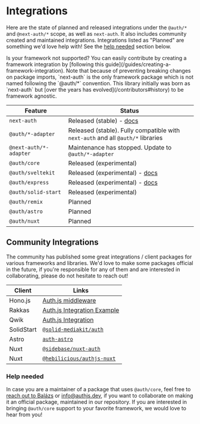 
# Integrations

Here are the state of planned and released integrations under the `@auth/*` and `@next-auth/*` scope, as well as `next-auth`. It also includes community created and maintained integrations. Integrations listed as "Planned" are something we'd love help with! See the [help needed](#help-needed) section below.

<Callout>
  Is your framework not supported? You can easily contribute by creating a
  framework integration by [following this
  guide](/guides/creating-a-framework-integration).
</Callout>

<Callout type="info">
  Note that because of preventing breaking changes on package imports,
  `next-auth` is the only framework package which is not named following the
  `@auth/*` convention. This library initially was born as `next-auth` but [over
  the years has evolved](/contributors#history) to be framework agnostic.
</Callout>

| Feature                | Status                                                                           |
| ---------------------- | -------------------------------------------------------------------------------- |
| `next-auth`            | Released (stable) - [docs](https://nextjs.authjs.dev)                            |
| `@auth/*-adapter`      | Released (stable). Fully compatible with `next-auth` and all `@auth/*` libraries |
| `@next-auth/*-adapter` | Maintenance has stopped. Update to `@auth/*-adapter`                             |
| `@auth/core`           | Released (experimental)                                                          |
| `@auth/sveltekit`      | Released (experimental) - [docs](https://sveltekit.authjs.dev)                   |
| `@auth/express`        | Released (experimental) - [docs](https://express.authjs.dev)                     |
| `@auth/solid-start`    | Released (experimental)                                                          |
| `@auth/remix`          | Planned                                                                          |
| `@auth/astro`          | Planned                                                                          |
| `@auth/nuxt`           | Planned                                                                          |

## Community Integrations

The community has published some great integrations / client packages for various frameworks and
libraries. We'd love to make some packages official in the future, if you're responsible for any of
them and are interested in collaborating, please do not hesitate to reach out!

| Client     | Links                                                                                       |
| ---------- | ------------------------------------------------------------------------------------------- |
| Hono.js    | [Auth.js middleware](https://github.com/honojs/middleware/tree/main/packages/auth-js)       |
| Rakkas     | [Auth.js Integration Example](https://github.com/rakkasjs/rakkasjs/tree/main/examples/auth) |
| Qwik       | [Auth.js Integration](https://qwik.builder.io/docs/integrations/authjs/)                    |
| SolidStart | [`@solid-mediakit/auth`](https://www.npmjs.com/package/@solid-mediakit/auth)                |
| Astro      | [`auth-astro`](https://github.com/nowaythatworked/auth-astro)                               |
| Nuxt       | [`@sidebase/nuxt-auth`](https://sidebase.io/nuxt-auth/)                                     |
| Nuxt       | [`@hebilicious/authjs-nuxt`](https://authjs-nuxt.pages.dev/)                                |

### Help needed

In case you are a maintainer of a package that uses `@auth/core`, feel free to [reach out to
Balázs](https://twitter.com/balazsorban44) or [info@authjs.dev](mailto:info@authjs.dev), if you want to collaborate on making it an official package, maintained in our repository. If you are interested in bringing `@auth/core` support to your favorite framework, we would love to hear from you!
